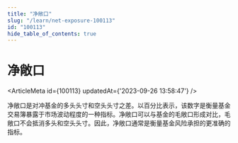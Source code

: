 ```yaml
---
title: "净敞口"
slug: "/learn/net-exposure-100113"
id: "100113"
hide_table_of_contents: true
---
```



# 净敞口

<ArticleMeta id={100113} updatedAt={'2023-09-26 13:58:47'} />
<div className='border-solid border-b border-t-0 my-4 border-[var(--ifm-color-gray-300)]' />

净敞口是对冲基金的多头头寸和空头头寸之差。以百分比表示，该数字是衡量基金交易簿暴露于市场波动程度的一种指标。净敞口可以与基金的毛敞口形成对比，毛敞口不会抵消多头和空头头寸。因此，净敞口通常是衡量基金风险承担的更准确的指标。
